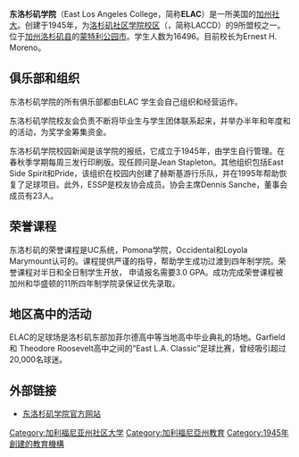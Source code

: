 '''东洛杉矶学院'''（East Los Angeles College，简称'''ELAC'''）是一所美国的[[加利福尼亚社区学院系统|加州社大]]。创建于1945年，为[[洛杉矶社区学院校区|洛杉矶社区学院校区]]（{{link-en|Los Angeles Community College District|Los Angeles Community College District}}，简称LACCD）的9所盟校之一。位于[[加州|加州]][[洛杉矶县|洛杉矶县]]的[[蒙特利公园市|蒙特利公园市]]。学生人数为16496。目前校长为Ernest H. Moreno。

== 俱乐部和组织 ==

东洛杉矶学院的所有俱乐部都由ELAC 学生会自己组织和经营运作。

东洛杉矶学院校友会负责不断将毕业生与学生团体联系起来，并举办半年和年度和的活动，为奖学金筹集资金。

东洛杉矶学院校园新闻是该学院的报纸，它成立于1945年，由学生自行管理。在春秋季学期每周三发行印刷版。现任顾问是Jean Stapleton。其他组织包括East Side Spirit和Pride，该组织在校园内创建了赫斯基游行乐队，并在1995年帮助恢复了足球项目。此外，ESSP是校友协会成员。协会主席Dennis Sanche，董事会成员有23人。

== 荣誉课程 ==
东洛杉矶的荣誉课程是UC系统，Pomona学院，Occidental和Loyola Marymount认可的。课程提供严谨的指导，帮助学生成功过渡到四年制学院。荣誉课程对半日和全日制学生开放， 申请报名需要3.0 GPA。成功完成荣誉课程被加州和华盛顿的11所四年制学院录保证优先录取。

== 地区高中的活动 ==
ELAC的足球场是洛杉矶东部加菲尔德高中等当地高中毕业典礼的场地。Garfield 和 Theodore Roosevelt高中之间的“East L.A. Classic”足球比赛，曾经吸引超过20,000名球迷。

== 外部链接 ==
* [http://www.elac.edu/ 东洛杉矶学院官方网站] {{Wayback|url=http://www.elac.edu/ |date=20191026104603 }}
{{蒙特利公園}}
{{加利福尼亞州的學院和大學}}
[[Category:加利福尼亚州社区大学|Category:加利福尼亚州社区大学]]
[[Category:加利福尼亞州教育|Category:加利福尼亞州教育]]
[[Category:1945年創建的教育機構|Category:1945年創建的教育機構]]